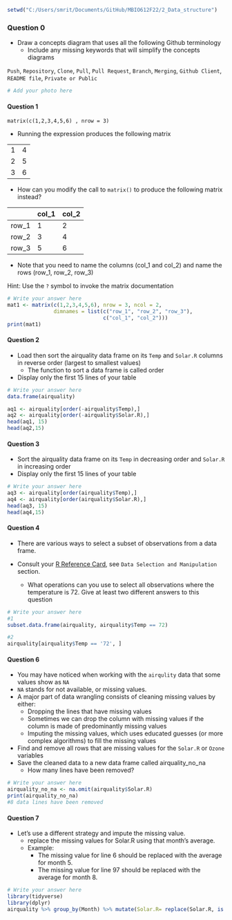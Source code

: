 ```r
setwd("C:/Users/smrit/Documents/GitHub/MBIO612F22/2_Data_structure")
```

### Question 0

*  Draw a concepts diagram that uses all the following Github terminology 
   * Include any missing keywords that will simplify the concepts diagrams 


`Push`, `Repository`, `Clone`, `Pull`, `Pull Request`, `Branch`, `Merging`, `Github Client`, `README file`, `Private or Public`

```r
# Add your photo here
```


#### Question 1

`matrix(c(1,2,3,4,5,6) , nrow = 3)`

* Running the expression produces the following matrix

|  |  |
|---|---|
| 1 | 4 |
| 2 | 5 |
| 3 | 6 |

* How can you modify the call to `matrix()` to produce the following matrix instead?

|   | col_1 |  col_2 |
| --- |---|---|
| row_1 | 1 | 2 |
| row_2 | 3 | 4 |
| row_3 | 5 | 6 |

* Note that you need to name the columns (col_1 and col_2) and name the rows (row_1, row_2, row_3)

Hint: Use the `?` symbol to invoke the matrix documentation

```r
# Write your answer here
mat1 <- matrix(c(1,2,3,4,5,6), nrow = 3, ncol = 2,
               dimnames = list(c("row_1", "row_2", "row_3"),
                               c("col_1", "col_2")))
print(mat1)
```

#### Question 2

* Load then sort the airquality data frame on its `Temp` and `Solar.R` columns in reverse order (largest to smallest values)
  * The function to sort a data frame is called order
* Display only the first 15 lines of your table

```r
# Write your answer here
data.frame(airquality)

aq1 <- airquality[order(-airquality$Temp),]
aq2 <- airquality[order(-airquality$Solar.R),]
head(aq1, 15)
head(aq2,15)
```

#### Question 3

* Sort the airquality data frame on its `Temp` in decreasing order and `Solar.R` in increasing order
* Display only the first 15 lines of your table

```r
# Write your answer here
aq3 <- airquality[order(airquality$Temp),]
aq4 <- airquality[order(airquality$Solar.R),]
head(aq3, 15)
head(aq4,15)
```

#### Question 4

* There are various ways to select a subset of observations from a data frame.

* Consult your [R Reference Card](https://cran.r-project.org/doc/contrib/Baggott-refcard-v2.pdf), see `Data Selection and Manipulation` section.
  * What operations can you use to select all observations where the temperature is 72. Give at least two different answers to this question


```r
# Write your answer here
#1
subset.data.frame(airquality, airquality$Temp == 72)

#2
airquality[airquality$Temp == '72', ]

```

#### Question 6

* You may have noticed when working with the `airqulity` data that some values show as `NA`
 * `NA` stands for not available, or missing values.
* A major part of data wrangling consists of cleaning missing values by either:
  * Dropping the lines that have missing values
   * Sometimes we can drop the column with missing values if the column is made of predominantly missing values
  * Imputing the missing values, which uses educated guesses (or more complex algorithms) to fill the missing values
  
* Find and remove all rows that are missing values for the `Solar.R` or `Ozone` variables
* Save the cleaned data to a new data frame called airquality_no_na
  * How many lines have been removed?

```r
# Write your answer here
airquality_no_na <- na.omit(airquality$Solar.R)
print(airquality_no_na)
#8 data lines have been removed
```

#### Question 7
* Let's use a different strategy and impute the missing value.
  * replace the missing values for Solar.R using that month's average.
  * Example:
    * The missing value for line 6 should be replaced with the average for month 5.
    * The missing value for line 97 should be replaced with the average for month 8.

```r
# Write your answer here
library(tidyverse)
library(dplyr)
airquality %>% group_by(Month) %>% mutate(Solar.R= replace(Solar.R, is.na(Solar.R), mean(Solar.R, na.rm=TRUE)))
```

